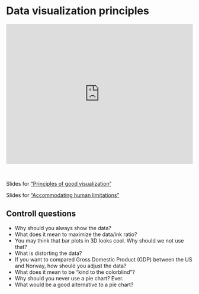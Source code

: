 # Data visualization principles

::: {style="padding:75% 0 0 0;position:relative;"}
<iframe src="https://vimeo.com/showcase/11484032/embed?portrait=0&amp;byline=0" allowfullscreen frameborder="0" style="position:absolute;top:0;left:0;width:100%;height:100%;">

</iframe>
:::

<br>

Slides for ["Principles of good visualization"](video-pdf/1/principles_of_good_visualization.pdf)

Slides for ["Accommodating human limitations"](video-pdf/1/accommodating_human_limitations.pdf)

## Controll questions

-   Why should you always show the data?
-   What does it mean to maximize the data/ink ratio?
-   You may think that bar plots in 3D looks cool. Why should we not use that?
-   What is distorting the data?
-   If you want to compared Gross Domestic Product (GDP) between the US and Norway, how should you adjust the data?
-   What does it mean to be "kind to the colorblind"?
-   Why should you never use a pie chart? Ever.
-   What would be a good alternative to a pie chart?
